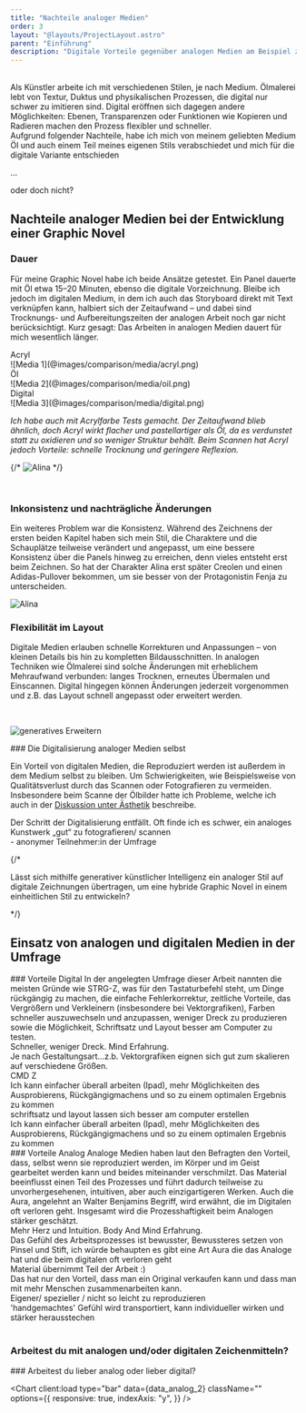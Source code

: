 ```yaml
---
title: "Nachteile analoger Medien"
order: 3
layout: "@layouts/ProjectLayout.astro"
parent: "Einführung"
description: "Digitale Vorteile gegenüber analogen Medien am Beispiel zur Entwicklung einer Graphic Novel"
---
```



<br />
Als Künstler arbeite ich mit verschiedenen Stilen, je nach Medium. Ölmalerei lebt von Textur, Duktus und physikalischen Prozessen, die digital nur schwer zu imitieren sind. Digital eröffnen sich dagegen andere Möglichkeiten: Ebenen, Transparenzen oder Funktionen wie Kopieren und Radieren machen den Prozess flexibler und schneller.
<br />

<div class="italic text-2xl">Aufgrund folgender Nachteile, habe ich mich von meinem geliebten Medium Öl und auch einem Teil meines eigenen Stils verabschiedet und mich für die digitale Variante entschieden<br />
<p class="text-center">... </p>
<p class="text-right">oder doch nicht?</p></div>



## Nachteile analoger Medien bei der Entwicklung einer Graphic Novel

<div class="slide">

### Dauer


Für meine Graphic Novel habe ich beide Ansätze getestet. Ein Panel dauerte mit Öl etwa 15–20 Minuten, ebenso die digitale Vorzeichnung. Bleibe ich jedoch im digitalen Medium, in dem ich auch das Storyboard direkt mit Text verknüpfen kann, halbiert sich der Zeitaufwand – und dabei sind Trocknungs- und Aufbereitungszeiten der analogen Arbeit noch gar nicht berücksichtigt. Kurz gesagt: Das Arbeiten in analogen Medien dauert für mich wesentlich länger.


<div class="grid grid-cols-1 lg:grid-cols-3 items-center gap-4 mt-4">
<div>
  <div class="text-2xl text-center">Acryl</div>
![Media 1](@images/comparison/media/acryl.png)
</div>
  <div>
    <div class="text-2xl text-center">Öl</div>
![Media 2](@images/comparison/media/oil.png)
  </div>
  <div>
  <div class="text-2xl text-center">Digital</div>
![Media 3](@images/comparison/media/digital.png)
  </div>
  </div>

</div>

*Ich habe auch mit Acrylfarbe Tests gemacht. Der Zeitaufwand blieb ähnlich, doch Acryl wirkt flacher und pastellartiger als Öl, da es verdunstet statt zu oxidieren und so weniger Struktur behält. Beim Scannen hat Acryl jedoch Vorteile: schnelle Trocknung und geringere Reflexion.*

{/* ![Alina](@images/alina_2.png) */}

<br />

<div class="slide">

### Inkonsistenz und nachträgliche Änderungen

<div class="grid-layout">
<div>

Ein weiteres Problem war die Konsistenz. Während des Zeichnens der ersten beiden Kapitel haben sich mein Stil, die Charaktere und die Schauplätze teilweise verändert und angepasst, um eine bessere Konsistenz über die Panels hinweg zu erreichen, denn vieles entsteht erst beim Zeichnen. So hat der Charakter Alina erst später Creolen und einen Adidas-Pullover bekommen, um sie besser von der Protagonistin Fenja zu unterscheiden. 

</div>
<div class="">

![Alina](@images/alina.png)
</div>
</div>
</div>

### Flexibilität im Layout

Digitale Medien erlauben schnelle Korrekturen und Anpassungen – von kleinen Details bis hin zu kompletten Bildausschnitten. In analogen Techniken wie Ölmalerei sind solche Änderungen mit erheblichem Mehraufwand verbunden: langes Trocknen, erneutes Übermalen und Einscannen. Digital hingegen können Änderungen jederzeit vorgenommen und z.B. das Layout schnell angepasst oder erweitert werden.

<br />

![generatives Erweitern](@images/generatives_erweitern.jpg)

<div class="slide">
### Die Digitalisierung analoger Medien selbst

Ein Vorteil von digitalen Medien, die Reproduziert werden ist außerdem in dem Medium selbst zu bleiben. Um Schwierigkeiten, wie Beispielsweise von Qualitätsverlust durch das Scannen oder Fotografieren zu vermeiden. Insbesondere beim Scanne der Ölbilder hatte ich Probleme, welche ich auch in der <a href="../discussion/aesthetics/">Diskussion unter Ästhetik</a> beschreibe. 

<div class="quote my-8">Der Schritt der Digitalisierung entfällt. Oft finde ich es schwer, ein analoges Kunstwerk „gut“ zu fotografieren/ scannen</div>
<div class="citation">- anonymer Teilnehmer:in der Umfrage</div>
</div>

{/* <p class="">Lässt sich mithilfe generativer künstlicher Intelligenz ein analoger Stil auf digitale Zeichnungen übertragen, um eine hybride Graphic Novel in einem einheitlichen Stil zu entwickeln?</p> */}


## Einsatz von analogen und digitalen Medien in der Umfrage

<div class="grid-layout">
<div class="slide">
### Vorteile Digital
In der angelegten Umfrage dieser Arbeit nannten die meisten Gründe wie STRG-Z, was für den Tastaturbefehl steht, um Dinge rückgängig zu machen, die einfache Fehlerkorrektur, zeitliche Vorteile, das Vergrößern und Verkleinern (insbesondere bei Vektorgrafiken), Farben schneller auszuwechseln und anzupassen, weniger Dreck zu produzieren sowie die Möglichkeit, Schriftsatz und Layout besser am Computer zu testen. 

<div class="comment-left">Schneller, weniger Dreck. Mind Erfahrung.</div>

<div class="comment-right">Je nach Gestaltungsart...z.b. Vektorgrafiken eignen sich gut zum skalieren auf verschiedene Größen.</div>

<div class="comment-left">CMD Z</div>

<div class="comment-right">Ich kann einfacher überall arbeiten (Ipad), mehr Möglichkeiten des Ausprobierens, Rückgängigmachens und so zu einem optimalen Ergebnis zu kommen</div>

<div class="comment-left">schriftsatz und layout lassen sich besser am computer erstellen</div>

<div class="comment-right">Ich kann einfacher überall arbeiten (Ipad), mehr Möglichkeiten des Ausprobierens, Rückgängigmachens und so zu einem optimalen Ergebnis zu kommen</div>

</div>
<div class="slide">
### Vorteile Analog
Analoge Medien haben laut den Befragten den Vorteil, dass, selbst wenn sie reproduziert werden, im Körper und im Geist gearbeitet werden kann und beides miteinander verschmilzt. Das Material beeinflusst einen Teil des Prozesses und führt dadurch teilweise zu unvorhergesehenen, intuitiven, aber auch einzigartigeren Werken. Auch die Aura, angelehnt an Walter Benjamins Begriff, wird erwähnt, die im Digitalen oft verloren geht. Insgesamt wird die Prozesshaftigkeit beim Analogen stärker geschätzt. 

<div class="comment-left">Mehr Herz und Intuition. Body And Mind Erfahrung.</div>

<div class="comment-right">Das Gefühl des Arbeitsprozesses ist bewusster, Bewussteres setzen von Pinsel und Stift, ich würde behaupten es gibt eine Art Aura die das Analoge hat und die beim digitalen oft verloren geht</div>

<div class="comment-left">Material übernimmt Teil der Arbeit :)</div>

<div class="comment-right">Das hat nur den Vorteil, dass man ein Original verkaufen kann und dass man mit mehr Menschen zusammenarbeiten kann.</div>

<div class="comment-left">Eigener/ spezieller / nicht so leicht zu reproduzieren</div>

<div class="comment-right">'handgemachtes' Gefühl wird transportiert, kann individueller wirken und stärker herausstechen</div>

</div>
</div>

<br />

<div class="grid-layout">
<div>

### Arbeitest du mit analogen und/oder digitalen Zeichenmitteln?
<Chart
  client:load
  type="pie"
  data={data_analog}
  className=""
/>
</div>
<div>
<div class="slide">
### Arbeitest du lieber analog oder lieber digital?


<Chart
  client:load
  type="bar"
  data={data_analog_2}
  className=""
    options={{ 
      responsive: true, 
      indexAxis: "y", 
      }} 
/>
</div>
</div>
</div>
